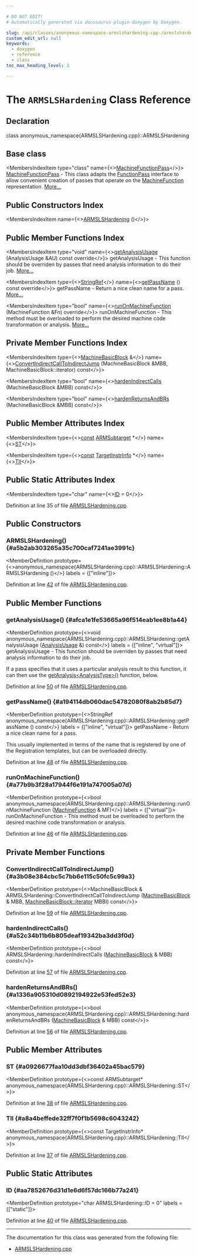 ```yaml
---

# DO NOT EDIT!
# Automatically generated via docusaurus-plugin-doxygen by Doxygen.

slug: /api/classes/anonymous-namespace-armslshardening-cpp-/armslshardening
custom_edit_url: null
keywords:
  - doxygen
  - reference
  - class
toc_max_heading_level: 3

---
```





# The `ARMSLSHardening` Class Reference

<DoxygenPage pluginConfig={pluginConfig}>



## Declaration

<CodeBlock>class anonymous_namespace{ARMSLSHardening.cpp}::ARMSLSHardening</CodeBlock>

## Base class

<MembersIndex>

<MembersIndexItem
  type="class"
  name={<><a href="/docs/api/classes/llvm/machinefunctionpass">MachineFunctionPass</a></>}>
<a href="/docs/api/classes/llvm/machinefunctionpass">MachineFunctionPass</a> - This class adapts the <a href="/docs/api/classes/llvm/functionpass">FunctionPass</a> interface to allow convenient creation of passes that operate on the <a href="/docs/api/classes/llvm/machinefunction">MachineFunction</a> representation. <a href="/docs/api/classes/llvm/machinefunctionpass/#details">More...</a>
</MembersIndexItem>

</MembersIndex>

## Public Constructors Index

<MembersIndex>

<MembersIndexItem
  name={<><a href="#a5b2ab303265a35c700caf7241ae3991c">ARMSLSHardening</a> ()</>}>
</MembersIndexItem>

</MembersIndex>

## Public Member Functions Index

<MembersIndex>

<MembersIndexItem
  type="void"
  name={<><a href="#afca1e1fe53665a96f514eab1ee8b1a44">getAnalysisUsage</a> (AnalysisUsage &amp;AU) const override</>}>
getAnalysisUsage - This function should be overriden by passes that need analysis information to do their job. <a href="#afca1e1fe53665a96f514eab1ee8b1a44">More...</a>
</MembersIndexItem>

<MembersIndexItem
  type={<><a href="/docs/api/classes/llvm/stringref">StringRef</a></>}
  name={<><a href="#a194114db060dac54782080f8ab2b85d7">getPassName</a> () const override</>}>
getPassName - Return a nice clean name for a pass. <a href="#a194114db060dac54782080f8ab2b85d7">More...</a>
</MembersIndexItem>

<MembersIndexItem
  type="bool"
  name={<><a href="#a77b9b3f28a17944f6e191a747005a07d">runOnMachineFunction</a> (MachineFunction &amp;Fn) override</>}>
runOnMachineFunction - This method must be overloaded to perform the desired machine code transformation or analysis. <a href="#a77b9b3f28a17944f6e191a747005a07d">More...</a>
</MembersIndexItem>

</MembersIndex>

## Private Member Functions Index

<MembersIndex>

<MembersIndexItem
  type={<><a href="/docs/api/classes/llvm/machinebasicblock">MachineBasicBlock</a> &amp;</>}
  name={<><a href="#a3b08e384cbc5c7bb6e115c50fc5c99a3">ConvertIndirectCallToIndirectJump</a> (MachineBasicBlock &amp;MBB, MachineBasicBlock::iterator) const</>}>
</MembersIndexItem>

<MembersIndexItem
  type="bool"
  name={<><a href="#a52c34b11b6b805deaf19342ba3dd3f0d">hardenIndirectCalls</a> (MachineBasicBlock &amp;MBB) const</>}>
</MembersIndexItem>

<MembersIndexItem
  type="bool"
  name={<><a href="#a1336a905310d0892194922e53fed52e3">hardenReturnsAndBRs</a> (MachineBasicBlock &amp;MBB) const</>}>
</MembersIndexItem>

</MembersIndex>

## Public Member Attributes Index

<MembersIndex>

<MembersIndexItem
  type={<><a href="/docs/api/files/lib/lib/target/lib/target/aarch64/aarch64promoteconstant-cpp/#a90f8350fecae261c25be85d38b451bff">const</a> <a href="/docs/api/classes/llvm/armsubtarget">ARMSubtarget</a> &#42;</>}
  name={<><a href="#a0926677faa10dd3dbf36402a45bac579">ST</a></>}>
</MembersIndexItem>

<MembersIndexItem
  type={<><a href="/docs/api/files/lib/lib/target/lib/target/aarch64/aarch64promoteconstant-cpp/#a90f8350fecae261c25be85d38b451bff">const</a> <a href="/docs/api/classes/llvm/targetinstrinfo">TargetInstrInfo</a> &#42;</>}
  name={<><a href="#a8a4beffede32ff7f0f1b5698c6043242">TII</a></>}>
</MembersIndexItem>

</MembersIndex>

## Public Static Attributes Index

<MembersIndex>

<MembersIndexItem
  type="char"
  name={<><a href="#aa7852676d31d1e6d6f57dc166b77a241">ID</a> = 0</>}>
</MembersIndexItem>

</MembersIndex>


Definition at line 35 of file <a href="/docs/api/files/lib/lib/target/lib/target/arm/armslshardening-cpp">ARMSLSHardening.cpp</a>.

<SectionDefinition>

## Public Constructors

### ARMSLSHardening() {#a5b2ab303265a35c700caf7241ae3991c}

<MemberDefinition
  prototype={<>anonymous&#95;namespace&#123;ARMSLSHardening.cpp&#125;::ARMSLSHardening::ARMSLSHardening ()</>}
  labels = {["inline"]}>

Definition at line <a href="/docs/api/files/lib/lib/target/lib/target/arm/armslshardening-cpp/#l00042">42</a> of file <a href="/docs/api/files/lib/lib/target/lib/target/arm/armslshardening-cpp">ARMSLSHardening.cpp</a>.
</MemberDefinition>

</SectionDefinition>

<SectionDefinition>

## Public Member Functions

### getAnalysisUsage() {#afca1e1fe53665a96f514eab1ee8b1a44}

<MemberDefinition
  prototype={<>void anonymous&#95;namespace&#123;ARMSLSHardening.cpp&#125;::ARMSLSHardening::getAnalysisUsage (<a href="/docs/api/classes/llvm/analysisusage">AnalysisUsage</a> &amp;) const</>}
  labels = {["inline", "virtual"]}>
getAnalysisUsage - This function should be overriden by passes that need analysis information to do their job.

If a pass specifies that it uses a particular analysis result to this function, it can then use the <a href="/docs/api/classes/llvm/pass/#a4863e5e463fb79955269fbf7fbf52b80">getAnalysis&lt;AnalysisType&gt;()</a> function, below.

Definition at line <a href="/docs/api/files/lib/lib/target/lib/target/arm/armslshardening-cpp/#l00050">50</a> of file <a href="/docs/api/files/lib/lib/target/lib/target/arm/armslshardening-cpp">ARMSLSHardening.cpp</a>.
</MemberDefinition>

### getPassName() {#a194114db060dac54782080f8ab2b85d7}

<MemberDefinition
  prototype={<>StringRef anonymous&#95;namespace&#123;ARMSLSHardening.cpp&#125;::ARMSLSHardening::getPassName () const</>}
  labels = {["inline", "virtual"]}>
getPassName - Return a nice clean name for a pass.

This usually implemented in terms of the name that is registered by one of the Registration templates, but can be overloaded directly.

Definition at line <a href="/docs/api/files/lib/lib/target/lib/target/arm/armslshardening-cpp/#l00048">48</a> of file <a href="/docs/api/files/lib/lib/target/lib/target/arm/armslshardening-cpp">ARMSLSHardening.cpp</a>.
</MemberDefinition>

### runOnMachineFunction() {#a77b9b3f28a17944f6e191a747005a07d}

<MemberDefinition
  prototype={<>bool anonymous&#95;namespace&#123;ARMSLSHardening.cpp&#125;::ARMSLSHardening::runOnMachineFunction (<a href="/docs/api/classes/llvm/machinefunction">MachineFunction</a> &amp; MF)</>}
  labels = {["virtual"]}>
runOnMachineFunction - This method must be overloaded to perform the desired machine code transformation or analysis.

Definition at line <a href="/docs/api/files/lib/lib/target/lib/target/arm/armslshardening-cpp/#l00046">46</a> of file <a href="/docs/api/files/lib/lib/target/lib/target/arm/armslshardening-cpp">ARMSLSHardening.cpp</a>.
</MemberDefinition>

</SectionDefinition>

<SectionDefinition>

## Private Member Functions

### ConvertIndirectCallToIndirectJump() {#a3b08e384cbc5c7bb6e115c50fc5c99a3}

<MemberDefinition
  prototype={<>MachineBasicBlock &amp; ARMSLSHardening::ConvertIndirectCallToIndirectJump (<a href="/docs/api/classes/llvm/machinebasicblock">MachineBasicBlock</a> &amp; MBB, <a href="/docs/api/classes/llvm/machinebasicblock/#ae34c996b58df9b9ce6695a0c8b70c533">MachineBasicBlock::iterator</a> MBBI) const</>}>

Definition at line <a href="/docs/api/files/lib/lib/target/lib/target/arm/armslshardening-cpp/#l00059">59</a> of file <a href="/docs/api/files/lib/lib/target/lib/target/arm/armslshardening-cpp">ARMSLSHardening.cpp</a>.
</MemberDefinition>

### hardenIndirectCalls() {#a52c34b11b6b805deaf19342ba3dd3f0d}

<MemberDefinition
  prototype={<>bool ARMSLSHardening::hardenIndirectCalls (<a href="/docs/api/classes/llvm/machinebasicblock">MachineBasicBlock</a> &amp; MBB) const</>}>

Definition at line <a href="/docs/api/files/lib/lib/target/lib/target/arm/armslshardening-cpp/#l00057">57</a> of file <a href="/docs/api/files/lib/lib/target/lib/target/arm/armslshardening-cpp">ARMSLSHardening.cpp</a>.
</MemberDefinition>

### hardenReturnsAndBRs() {#a1336a905310d0892194922e53fed52e3}

<MemberDefinition
  prototype={<>bool anonymous&#95;namespace&#123;ARMSLSHardening.cpp&#125;::ARMSLSHardening::hardenReturnsAndBRs (<a href="/docs/api/classes/llvm/machinebasicblock">MachineBasicBlock</a> &amp; MBB) const</>}>

Definition at line <a href="/docs/api/files/lib/lib/target/lib/target/arm/armslshardening-cpp/#l00056">56</a> of file <a href="/docs/api/files/lib/lib/target/lib/target/arm/armslshardening-cpp">ARMSLSHardening.cpp</a>.
</MemberDefinition>

</SectionDefinition>

<SectionDefinition>

## Public Member Attributes

### ST {#a0926677faa10dd3dbf36402a45bac579}

<MemberDefinition
  prototype={<>const ARMSubtarget&#42; anonymous&#95;namespace&#123;ARMSLSHardening.cpp&#125;::ARMSLSHardening::ST</>}>

Definition at line <a href="/docs/api/files/lib/lib/target/lib/target/arm/armslshardening-cpp/#l00038">38</a> of file <a href="/docs/api/files/lib/lib/target/lib/target/arm/armslshardening-cpp">ARMSLSHardening.cpp</a>.
</MemberDefinition>

### TII {#a8a4beffede32ff7f0f1b5698c6043242}

<MemberDefinition
  prototype={<>const TargetInstrInfo&#42; anonymous&#95;namespace&#123;ARMSLSHardening.cpp&#125;::ARMSLSHardening::TII</>}>

Definition at line <a href="/docs/api/files/lib/lib/target/lib/target/arm/armslshardening-cpp/#l00037">37</a> of file <a href="/docs/api/files/lib/lib/target/lib/target/arm/armslshardening-cpp">ARMSLSHardening.cpp</a>.
</MemberDefinition>

</SectionDefinition>

<SectionDefinition>

## Public Static Attributes

### ID {#aa7852676d31d1e6d6f57dc166b77a241}

<MemberDefinition
  prototype="char ARMSLSHardening::ID = 0"
  labels = {["static"]}>

Definition at line <a href="/docs/api/files/lib/lib/target/lib/target/arm/armslshardening-cpp/#l00040">40</a> of file <a href="/docs/api/files/lib/lib/target/lib/target/arm/armslshardening-cpp">ARMSLSHardening.cpp</a>.
</MemberDefinition>

</SectionDefinition>

<hr/>

The documentation for this class was generated from the following file:

<ul>
<li><a href="/docs/api/files/lib/lib/target/lib/target/arm/armslshardening-cpp">ARMSLSHardening.cpp</a></li>
</ul>

</DoxygenPage>
